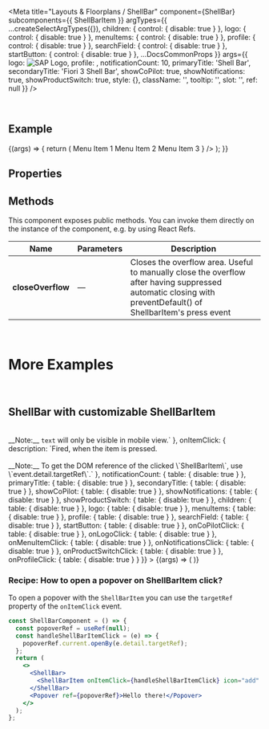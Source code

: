 
<Meta
  title="Layouts & Floorplans / ShellBar"
  component={ShellBar}
  subcomponents={{ ShellBarItem }}
  argTypes={{
    ...createSelectArgTypes({}),
    children: { control: { disable: true } },
    logo: { control: { disable: true } },
    menuItems: { control: { disable: true } },
    profile: { control: { disable: true } },
    searchField: { control: { disable: true } },
    startButton: { control: { disable: true } },
    ...DocsCommonProps
  }}
  args={{
    logo: <img src="https://sap.github.io/ui5-webcomponents/assets/images/sap-logo-svg.svg" alt="SAP Logo" />,
    profile: <Avatar image={image} />,
    notificationCount: 10,
    primaryTitle: 'Shell Bar',
    secondaryTitle: 'Fiori 3 Shell Bar',
    showCoPilot: true,
    showNotifications: true,
    showProductSwitch: true,
    style: {},
    className: '',
    tooltip: '',
    slot: '',
    ref: null
  }}
/>

<DocsHeader />

<br />

## Example

<Canvas>
  <Story name="Default">
    {(args) => {
      return (
        <ShellBar
          {...args}
          menuItems={
            <>
              <StandardListItem data-key="1">Menu Item 1</StandardListItem>
              <StandardListItem data-key="2">Menu Item 2</StandardListItem>
              <StandardListItem data-key="3">Menu Item 3</StandardListItem>
            </>
          }
        />
      );
    }}
  </Story>
</Canvas>

## Properties

<ArgsTable story="Default" />

## Methods

This component exposes public methods. You can invoke them directly on the instance of the component, e.g. by using React Refs.

| Name              | Parameters | Description                                                                                                                                                   |
| ----------------- | ---------- | ------------------------------------------------------------------------------------------------------------------------------------------------------------- |
| **closeOverflow** | &mdash;    | Closes the overflow area. Useful to manually close the overflow after having suppressed automatic closing with preventDefault() of ShellbarItem's press event |

<br />

# More Examples

<br />

## ShellBar with customizable ShellBarItem

<Canvas>
  <Story
    name="with customizable ShellBarItem"
    args={{
      count: '2',
      icon: 'add',
      stableDomRef: undefined,
      text: 'add'
    }}
    argTypes={{
      count: { description: `Defines the count displayed in the top-right corner.` },
      icon: { description: `Defines the name of the item's icon.` },
      stableDomRef: { description: `Defines the stable selector that you can use via getStableDomRef method.` },
      text: {
        description: `Defines the item text.<br /><br />__Note:__ <code>text</code> will only be visible in mobile view.`
      },
      onItemClick: {
        description: `Fired, when the item is pressed.<br /><br />__Note:__ To get the DOM reference of the clicked \`ShellBarItem\`, use \`event.detail.targetRef\`.`
      },
      notificationCount: { table: { disable: true } },
      primaryTitle: { table: { disable: true } },
      secondaryTitle: { table: { disable: true } },
      showCoPilot: { table: { disable: true } },
      showNotifications: { table: { disable: true } },
      showProductSwitch: { table: { disable: true } },
      children: { table: { disable: true } },
      logo: { table: { disable: true } },
      menuItems: { table: { disable: true } },
      profile: { table: { disable: true } },
      searchField: { table: { disable: true } },
      startButton: { table: { disable: true } },
      onCoPilotClick: { table: { disable: true } },
      onLogoClick: { table: { disable: true } },
      onMenuItemClick: { table: { disable: true } },
      onNotificationsClick: { table: { disable: true } },
      onProductSwitchClick: { table: { disable: true } },
      onProfileClick: { table: { disable: true } }
    }}
  >
    {(args) => (
      <ShellBar>
        <ShellBarItem {...args} />
      </ShellBar>
    )}
  </Story>
</Canvas>

<ArgsTable story="with customizable ShellBarItem" />

### Recipe: How to open a popover on ShellBarItem click?

To open a popover with the `ShellBarItem` you can use the `targetRef` property of the `onItemClick` event.

```jsx
const ShellBarComponent = () => {
  const popoverRef = useRef(null);
  const handleShellBarItemClick = (e) => {
    popoverRef.current.openBy(e.detail.targetRef);
  };
  return (
    <>
      <ShellBar>
        <ShellBarItem onItemClick={handleShellBarItemClick} icon="add" text="add" />
      </ShellBar>
      <Popover ref={popoverRef}>Hello there!</Popover>
    </>
  );
};
```
